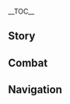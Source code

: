 {{CharacterTabs}}
{{LanguageTabs}}
{{Stub|1={{Meta/VO|tl=1|rm=1|Korean}}}}
__TOC__
==Story==
{{VO/Story
|character           = {{ROOTPAGENAME}}
|language            = ko
|name                = 호두

|vo_01_01_title      = 첫 만남…
|vo_01_01_subtitle   = Hello
|vo_01_01_file       = VO_{language}{character} Hello.ogg
|vo_01_01_tx         = 안녕, 이 당주님한텐 무슨 볼일이야? 응? 몰랐어? 왕생당의 77대 당주가 바로 나 호두라고! 하지만 혈색도 좋고 건강한 걸 보니 왕생당 일로 온 건 아닌가 보네, 그렇지?
|vo_01_01_rm         = 
|vo_01_01_tl         = 

|vo_02_01_title      = 잡담・왕생당
|vo_02_01_subtitle   = Chat: Wangsheng Funeral Parlor
|vo_02_01_file       = VO_{language}{character} Chat - Wangsheng Funeral Parlor.ogg
|vo_02_01_tx         = 차나 한잔 하러 갈래? 헤헤~
|vo_02_01_rm         = 
|vo_02_01_tl         = 
|vo_02_02_title      = 잡담・고객
|vo_02_02_subtitle   = Chat: Customers
|vo_02_02_file       = VO_{language}{character} Chat - Customers.ogg
|vo_02_02_tx         = 손님 하나, 손님 둘, 손님 셋…
|vo_02_02_rm         = 
|vo_02_02_tl         = 
|vo_02_03_title      = 잡담・게으름
|vo_02_03_subtitle   = Chat: Taking a Break
|vo_02_03_file       = VO_{language}{character} Chat - Taking a Break.ogg
|vo_02_03_tx         = 해가 뜨면 볕을 쬐고, 달이 뜨면 달을 쬐고~
|vo_02_03_rm         = 
|vo_02_03_tl         = 

<!-- Weather -->
|vo_03_01_title      = 비가 올 때…
|vo_03_01_subtitle   = When It Rains
|vo_03_01_file       = VO_{language}{character} When It Rains.ogg
|vo_03_01_tx         = 에휴… 귀찮아라~
|vo_03_01_rm         = 
|vo_03_01_tl         = 
|vo_03_02_title      = 번개가 칠 때…
|vo_03_02_subtitle   = When Thunder Strikes
|vo_03_02_file       = VO_{language}{character} When Thunder Strikes.ogg
|vo_03_02_tx         = 천둥이 쳤어, 일어나!
|vo_03_02_rm         = 
|vo_03_02_tl         = 
|vo_03_03_title      = 눈이 올 때…
|vo_03_03_subtitle   = When It Snows
|vo_03_03_file       = VO_{language}{character} When It Snows.ogg
|vo_03_03_tx         = 와아~ 눈이다!
|vo_03_03_rm         = 
|vo_03_03_tl         = 
|vo_03_04_title      = 바람이 불 때…
|vo_03_04_subtitle   = When It's Windy
|vo_03_04_file       = VO_{language}{character} When It's Windy.ogg
|vo_03_04_tx         = 휴~ 산뜻해
|vo_03_04_rm         = 
|vo_03_04_tl         = 
|vo_03_05_title      = 강풍이 불 때…
|vo_03_05_subtitle   = When the Wind Is Blowing
|vo_03_05_file       = VO_{language}{character} When the Wind Is Blowing.ogg
|vo_03_05_tx         = 어?, 모자가 날아가겠어
|vo_03_05_rm         = 
|vo_03_05_tl         = 

|vo_04_01_title      = 아침 인사…
|vo_04_01_subtitle   = Good Morning
|vo_04_01_file       = VO_{language}{character} Good Morning.ogg
|vo_04_01_tx         = 일찍 자고 일찍 일어나야 몸에 좋아~
|vo_04_01_rm         = 
|vo_04_01_tl         = 
|vo_04_02_title      = 점심 인사…
|vo_04_02_subtitle   = Good Afternoon
|vo_04_02_file       = VO_{language}{character} Good Afternoon.ogg
|vo_04_02_tx         = 여어! 안녕, 점심은 먹었어?
|vo_04_02_rm         = 
|vo_04_02_tl         = 
|vo_04_03_title      = 저녁 인사…
|vo_04_03_subtitle   = Good Evening
|vo_04_03_file       = VO_{language}{character} Good Evening.ogg
|vo_04_03_tx         = 히히, 달이 떴어~ 우리도 나가자!
|vo_04_03_rm         = 
|vo_04_03_tl         = 
|vo_04_04_title      = 굿나잇…
|vo_04_04_subtitle   = Good Night
|vo_04_04_file       = VO_{language}{character} Good Night.ogg
|vo_04_04_tx         = 어, 졸려? 그럼 편히 쉬어. 난 혼자 돌아다녀 볼게
|vo_04_04_rm         = 
|vo_04_04_tl         = 

|vo_05_01_title      = {name} 자신에 대해・이름
|vo_05_01_subtitle   = About {character}: Name
|vo_05_01_file       = VO_{language}{character} About {character} - Name.ogg
|vo_05_01_tx         = 호두의 '호'는 호의호식의 '호', '두'는 두루치기의 '두'! …안, 안 웃겨?
|vo_05_01_rm         = 
|vo_05_01_tl         = 
|vo_05_02_title      = {name} 자신에 대해・장기
|vo_05_02_subtitle   = About {character}: Favorite Tricks
|vo_05_02_file       = VO_{language}{character} About {character} - Favorite Tricks.ogg
|vo_05_02_tx         = 재밌는 거 보여줄게. 잘 봐…. 불! 그다음엔… 얍! 불나비! 호잇! 날아라&mdash;&mdash;
|vo_05_02_rm         = 
|vo_05_02_tl         = 

|vo_06_01_title      = 우리에 대해・호기심
|vo_06_01_subtitle   = About Us: Curiosity
|vo_06_01_file       = VO_{language}{character} About Us - Curiosity.ogg
|vo_06_01_tx         = 넌 이곳저곳 여행했으니 분명 아는 것도 많겠지? 시간 나면 나한테도 들려줘
|vo_06_01_rm         = 
|vo_06_01_tl         = 
|vo_06_02_title      = 우리에 대해・밤
|vo_06_02_subtitle   = About Us: Night
|vo_06_02_file       = VO_{language}{character} About Us - Night.ogg
|vo_06_02_tx         = 낮엔 마음껏 돌아다녀도 되지만, 밤엔 조심해. 내가 없을 땐 특히 더
|vo_06_02_rm         = 
|vo_06_02_tl         = 
|vo_06_03_title      = 우리에 대해・조수
|vo_06_03_subtitle   = About Us: Helper
|vo_06_03_file       = VO_{language}{character} About Us - Helper.ogg
|vo_06_03_tx         = 혹시… 도움이 필요해…? 내가 있잖아! 네가 도와달라고 하면 언제든 최선을 다할게
|vo_06_03_rm         = 
|vo_06_03_tl         = 
|vo_06_04_title      = 우리에 대해・전투
|vo_06_04_subtitle   = About Us: Battle
|vo_06_04_file       = VO_{language}{character} About Us - Battle.ogg
|vo_06_04_tx         = 싸우는 건 귀찮아. 나한테 전투는 목적이 아니라 수단이야. 전투라는 수단을 통해 포기할 수 없는 것들을 지키는 거지. 이런 점에서 우린 닮은 것 같아
|vo_06_04_rm         = 
|vo_06_04_tl         = 

|vo_07_01_title      = 「신의 눈」에 대해...
|vo_07_01_subtitle   = About the [[Vision]]
|vo_07_01_file       = VO_{language}{character} About the Vision.ogg
|vo_07_01_tx         = 「신의 눈」… 「신의 눈」? 음, 그건 그냥 운명에 맡기면 돼
|vo_07_01_rm         = 
|vo_07_01_tl         = 
|vo_07_02_title      = 하고 싶은 이야기...
|vo_07_02_subtitle   = Something to Share
|vo_07_02_file       = VO_{language}{character} Something to Share.ogg
|vo_07_02_tx         = 부탁을 받았으면 성의를 다 해야 하지. 우리 왕생당은 특별히 두 배의 책임을 짊어져. 이승과 저승 사람 모두를 만족시켜야 하거든
|vo_07_02_rm         = 
|vo_07_02_tl         = 
|vo_07_03_title      = 흥미있는 일...
|vo_07_03_subtitle   = Interesting Things
|vo_07_03_file       = VO_{language}{character} Interesting Things.ogg
|vo_07_03_tx         = 어떤 화초는 음기 넘치고 달빛이 비치는 곳에서만 자라. 본 적 있어? 없다구? 그럼 다음에 한번 보여줄게
|vo_07_03_rm         = 
|vo_07_03_tl         = 

|vo_08_01_title      = 종려에 대해…
|vo_08_01_subtitle   = About [[Zhongli]]
|vo_08_01_file       = VO_{language}{character} About Zhongli.ogg
|vo_08_01_tx         = 종려 씨는 생긴 건 젊은데 성격은 아재 같다니까. 아는 것도 많으면서 관심 있는 건 없나 봐…. 설마… 히히
뭐, 알아서 하겠지!
|vo_08_01_rm         = 
|vo_08_01_tl         = 

|vo_08_02_title      = 치치에 대해…
|vo_08_02_subtitle   = About [[Qiqi]]
|vo_08_02_file       = VO_{language}{character} About Qiqi.ogg
|vo_08_02_tx         = 혹시 치치 못 봤니? 빨리 어디 있는지 말해줘. 치치를 숨겨야 한단 말이야. 흐흐!
|vo_08_02_rm         = 
|vo_08_02_tl         = 

|vo_08_03_title      = 백출에 대해…
|vo_08_03_subtitle   = About [[Baizhu]]
|vo_08_03_file       = VO_{language}{character} About Baizhu.ogg
|vo_08_03_tx         = 백출? 흥, 귀찮은 사람이야
|vo_08_03_rm         = 
|vo_08_03_tl         = 

|vo_08_04_title      = 응광에 대해…
|vo_08_04_subtitle   = About [[Ningguang]]
|vo_08_04_file       = VO_{language}{character} About Ningguang.ogg
|vo_08_04_tx         = 천권 응광은 최고의 갑부야. 아름답고 매력적인 데다가, 똑똑하고 수완도 좋다니까!
|vo_08_04_rm         = 
|vo_08_04_tl         = 

|vo_08_05_title      = 북두에 대해…
|vo_08_05_subtitle   = About [[Beidou]]
|vo_08_05_file       = VO_{language}{character} About Beidou.ogg
|vo_08_05_tx         = 북두 언니는 리월의 유명 인사야. 언니는 날 모르지만 난 언니를 잘 안다고. 아~ 북두 언니랑 친구하고 싶다
|vo_08_05_rm         = 
|vo_08_05_tl         = 

|vo_08_06_title      = 행추에 대해…
|vo_08_06_subtitle   = About [[Xingqiu]]
|vo_08_06_file       = VO_{language}{character} About Xingqiu.ogg
|vo_08_06_tx         = 행추 도령이 책을 쓰고 있다던데? 이야기책인가? 아니면 괴담? 내 시시콜콜한 경험담을 다 들려주고 싶네. 그걸 책으로 엮으면 재밌을 텐데
|vo_08_06_rm         = 
|vo_08_06_tl         = 

|vo_08_07_title      = 중운에 대해…
|vo_08_07_subtitle   = About [[Chongyun]]
|vo_08_07_file       = VO_{language}{character} About Chongyun.ogg
|vo_08_07_tx         = 순수한 양의 체질로 음과 양이 하나가 되다니?음… 세상에 진짜 이런 체질이 있을 줄이야
|vo_08_07_rm         = 
|vo_08_07_tl         = 

|vo_08_08_title      = 소에 대해…
|vo_08_08_subtitle   = About [[Xiao]]
|vo_08_08_file       = VO_{language}{character} About Xiao.ogg
|vo_08_08_tx         = 선인의 일을 내가 어떻게 알겠어? 어머머, 천기누설은 금물이라구! 나한테 묻지 마!
|vo_08_08_rm         = 
|vo_08_08_tl         = 

|vo_08_09_title      = 각청에 대해…
|vo_08_09_subtitle   = About [[Keqing]]
|vo_08_09_file       = VO_{language}{character} About Keqing.ogg
|vo_08_09_tx         = 「옥형」각청… 친해지기 힘든 사람이야. 헤헤, 그 진지한 모습은 진짜 놀리고 싶다니까~ 설마 검으로 내 머릴 내려치진 않겠지? …그치?
|vo_08_09_rm         = 
|vo_08_09_tl         = 

|vo_08_10_title      = 향릉에 대해…
|vo_08_10_subtitle   = About [[Xiangling]]
|vo_08_10_file       = VO_{language}{character} About Xiangling.ogg
|vo_08_10_tx         = 향릉은 정말 재밌어! 살짝 건드리기만 해도 깜짝깜짝 놀란다니까! 이쪽 사람들은 향릉 같은 애를 제일 좋아해~ 그래도 수위 조절은 필수야. 안 그럼 누룽지한테 혼나거든
|vo_08_10_rm         = 
|vo_08_10_tl         = 

|vo_08_11_title      = 운근에 대해…
|vo_08_11_subtitle   = About [[Yun Jin]]
|vo_08_11_file       = VO_{language}{character} About Yun Jin.ogg
|vo_08_11_friendship = 4
|vo_08_11_tx         = 운근은 정식적인 자리에서 되게 우아한데, 사적인 자리에선 정말 쉽게 친해질 수 있어! 전에 그녀와 내기를 했는데, 진 사람이 자기만의 창법으로 상대방이 적은 가사를 부르는 거였어. 후후, 연극 톤의 츄츄가는 꼭 한번 들어봐야 한다니까!
|vo_08_11_rm         = 
|vo_08_11_tl         = 

|vo_08_12_title      = 신학에 대해…
|vo_08_12_subtitle   = About [[Shenhe]]
|vo_08_12_file       = VO_{language}{character} About Shenhe.ogg
|vo_08_12_friendship = 4
|vo_08_12_tx         = 그녀는 참 재밌는 사람이야, 다른 사람들과는 다르지. 있지, 내가 지금부터 매일 선인초와 산 이슬을 먹고 마시면, 그녀처럼 속세에 물들지 않을 듯한 사람이 될 수 있을까? 헤헤…
|vo_08_12_rm         = 
|vo_08_12_tl         = 

|vo_09_01_title      = {name} 대해 알기・첫 번째
|vo_09_01_subtitle   = More About {character}: I
|vo_09_01_file       = VO_{language}{character} More About {character} - 01.ogg
|vo_09_01_tx         = 첫째 츄츄는 아프고, 둘째 츄츄는 병을 봐주네, 셋째 츄츄는 약초를 캐고, 넷째 츄츄는 달이네, 다섯째 츄츄는 죽고, 여섯째 츄츄는 들어 올렸네~
…헤헤
|vo_09_01_rm         = 
|vo_09_01_tl         = 
|vo_09_02_title      = {name} 대해 알기・두 번째
|vo_09_02_subtitle   = More About {character}: II
|vo_09_02_file       = VO_{language}{character} More About {character} - 02.ogg
|vo_09_02_tx         = 골목에 숨어있는 어둠의 시인, 그게 바로 나야!
|vo_09_02_rm         = 
|vo_09_02_tl         = 
|vo_09_03_title      = {name} 대해 알기・세 번째
|vo_09_03_subtitle   = More About {character}: III
|vo_09_03_file       = VO_{language}{character} More About {character} - 03.ogg
|vo_09_03_tx         = 나한테 「왕생당」 일은 별로 어렵지도, 무섭지도 않아. 그냥 좀 번거로울 뿐이지. 근데 사람들은 밤에 우리가 일하는 것만 봐도 벌벌 떨어대니. 휴~ 그 사람들은 뭘 몰라!
|vo_09_03_rm         = 
|vo_09_03_tl         = 
|vo_09_04_title      = {name} 대해 알기・네 번째
|vo_09_04_subtitle   = More About {character}: IV
|vo_09_04_file       = VO_{language}{character} More About {character} - 04.ogg
|vo_09_04_tx         = 난 「왕생당」의 77대 당주고 우리 할아버지는 75대 당주셨어. 내 첫 업무는 바로 할아버지의 장례를 치르는 거였지. 하하, 의외지? 이 일을 한 지도 꽤 됐네…. 시간 참 빨라
|vo_09_04_rm         = 
|vo_09_04_tl         = 
|vo_09_05_title      = {name} 대해 알기・다섯 번째
|vo_09_05_subtitle   = More About {character}: V
|vo_09_05_file       = VO_{language}{character} More About {character} - 05.ogg
|vo_09_05_tx         = 음양은 질서 정연하고, 운명은 수시로 변하지. 죽음은 예측할 수 없지만, 나름의 규칙이 있어. 언제 어디서나, 어떤 이유에서든 인간은 「죽음」을 경시해선 안 된다는 거 잊지 마. 죽음을 이해하고 존중해야지만 삶의 가치를 깨달을 수 있어
|vo_09_05_rm         = 
|vo_09_05_tl         = 

|vo_10_01_title      = {name}의 취미...
|vo_10_01_subtitle   = {character}'s Hobbies
|vo_10_01_file       = VO_{language}{character} Hobbies.ogg
|vo_10_01_tx         = 맑은 하늘, 광활한 바다, 밝은 달이 떠 있는 이 경치엔 시 한 수 읊기 딱이지!
|vo_10_01_rm         = 
|vo_10_01_tl         = 
|vo_10_02_title      = {name}의 고민...
|vo_10_02_subtitle   = {character}'s Troubles
|vo_10_02_file       = VO_{language}{character} Troubles.ogg
|vo_10_02_tx         = 휴, 뭐 재밌는 거 없나…. 빈둥대는 건 죽는 것보다 더 끔찍해
|vo_10_02_rm         = 
|vo_10_02_tl         = 
|vo_10_03_title      = 좋아하는 음식…
|vo_10_03_subtitle   = Favorite Food
|vo_10_03_file       = VO_{language}{character} Favorite Food.ogg
|vo_10_03_tx         = ♪라라라~ 생선전골이랑 새우만두지롱~
|vo_10_03_rm         = 
|vo_10_03_tl         = 
|vo_10_04_title      = 싫어하는 음식…
|vo_10_04_subtitle   = Least Favorite Food
|vo_10_04_file       = VO_{language}{character} Least Favorite Food.ogg
|vo_10_04_tx         = 청심 슬라임 응축액 볶음… 우웩… 향릉이 나한테 복수하는 건가…?
|vo_10_04_rm         = 
|vo_10_04_tl         = 

<!-- Receiving a Gift -->
|vo_11_01_title      = 선물 획득・첫 번째
|vo_11_01_subtitle   = Receiving a Gift: I
|vo_11_01_file       = VO_{language}{character} Receiving a Gift - 01.ogg
|vo_11_01_tx         = 좋아 좋아. 이 당주님이 이 요리를 위해 시를 한 수 지어주지——
|vo_11_01_rm         = 
|vo_11_01_tl         = 

|vo_11_02_title      = 선물 획득・두 번째
|vo_11_02_subtitle   = Receiving a Gift: II
|vo_11_02_file       = VO_{language}{character} Receiving a Gift - 02.ogg
|vo_11_02_tx         = 정말 내가 안 도와줘도 돼? 하나 만들면 하나를 더 준다고~"
|vo_11_02_rm         = 
|vo_11_02_tl         = 

|vo_11_03_title      = 선물 획득・세 번째
|vo_11_03_subtitle   = Receiving a Gift: III
|vo_11_03_file       = VO_{language}{character} Receiving a Gift - 03.ogg
|vo_11_03_tx         = 으익… 이게 뭐야?
|vo_11_03_rm         = 
|vo_11_03_tl         = 

|vo_12_01_title      = 생일…
|vo_12_01_subtitle   = Birthday
|vo_12_01_file       = VO_{language}{character} Birthday.ogg
|vo_12_01_tx         = 오늘 밤은 하늘에 별도 총총하고 달도 아름다운 게 좋은 날이 될 것 같아. 어디 보자… 음~ 알아, 네 생일이잖아! 이야, 정말 좋은 날이야~
|vo_12_01_rm         = 
|vo_12_01_tl         = 

|vo_13_01_title      = 돌파의 느낌・기
|vo_13_01_subtitle   = Feelings About Ascension: Intro
|vo_13_01_file       = VO_{language}{character} Feelings About Ascension - 01.ogg
|vo_13_01_tx         = 어라? 어라라?
|vo_13_01_rm         = 
|vo_13_01_tl         = 
|vo_13_02_title      = 돌파의 느낌・승
|vo_13_02_subtitle   = Feelings About Ascension: Building Up
|vo_13_02_file       = VO_{language}{character} Feelings About Ascension - 02.ogg
|vo_13_02_tx         = 응응, 좋아~ 고마워!
|vo_13_02_rm         = 
|vo_13_02_tl         = 
|vo_13_03_title      = 돌파의 느낌・전
|vo_13_03_subtitle   = Feelings About Ascension: Climax
|vo_13_03_file       = VO_{language}{character} Feelings About Ascension - 03.ogg
|vo_13_03_tx         = 이럴 수가! 호두 지금 힘이 막 샘솟는 것 같아. 자신감이 넘쳐!
|vo_13_03_rm         = 
|vo_13_03_tl         = 
|vo_13_04_title      = 돌파의 느낌・결
|vo_13_04_subtitle   = Feelings About Ascension: Conclusion
|vo_13_04_file       = VO_{language}{character} Feelings About Ascension - 04.ogg
|vo_13_04_tx         = 힘이 최고치에 달하면 그때부턴 마음에 대한 시련이 시작되지. 네 덕분에 여기까지 올 수 있었어. 여기선 마음과 영혼이 구름이 돼서… 삶과 죽음, 그리고 천지 만물이 전부 우리 손에 있는 것만 같아
|vo_13_04_rm         = 
|vo_13_04_tl         = 
}}

==Combat==
{{Combat VO
|character           = {{ROOTPAGENAME}}
|language            = ko

|skill_1_tx          = 헛!
|skill_1_tl          = 
|skill_1_rm          = 
|skill_2_tx          = 일어나!
|skill_2_tl          = 
|skill_2_rm          = 
|skill_3_tx          = 흩어져!
|skill_3_tl          = 
|skill_3_rm          = 

|burst_1_tx          = 배도 채웠으니 편히 가렴!
|burst_1_tl          = 
|burst_1_rm          = 
|burst_2_tx          = 잘 가!
|burst_2_tl          = 
|burst_2_rm          = 
|burst_3_tx          = 접화요원!
|burst_3_tl          = 
|burst_3_rm          = 

|sprint-s_1_tx       = 훗——!
|sprint-s_1_tl       = 
|sprint-s_1_rm       = 
|sprint-s_2_tx       = 가자~
|sprint-s_2_tl       = 
|sprint-s_2_rm       = 
|sprint-s_3_tx       = 야호~
|sprint-s_3_tl       = 
|sprint-s_3_rm       = 


|glider_1_tx         = 바람 타고 슝~
|glider_1_tl         = 
|glider_1_rm         = 
|glider_2_file       = Deploying Wind Glider 02,Deploying Wind Glider 03

|chest_1_tx          =   럭키!
|chest_1_tl          = 
|chest_1_rm          = 
|chest_2_tx          =   "자자, 뭐가 있는지 한번 볼까
|chest_2_tl          = 
|chest_2_rm          = 
|chest_3_tx          =   땅에 묻으면 보물상자가 더 많이 자라날 거야!
|chest_3_tl          = 
|chest_3_rm          = 

|low-hp_1_tx         = 에구에구!
|low-hp_1_tl         = 
|low-hp_1_rm         = 
|low-hp_2_tx         = 이익&mdash;!
|low-hp_2_tl         = 
|low-hp_2_rm         = 
|low-hp_3_tx         = 안돼!
|low-hp_3_tl         = 
|low-hp_3_rm         = 


|fallen_1_tx         = 내 차롄가…
|fallen_1_tl         = 
|fallen_1_rm         = 
|fallen_2_tx         = 복수… 할 거야…
|fallen_2_tl         = 
|fallen_2_rm         = 
|fallen_3_tx         = 으악&mdash;
|fallen_3_tl         = 
|fallen_3_rm         = 

|hit-l_1_file        = Light Hit Taken 01,Light Hit Taken 02,Light Hit Taken 03,Light Hit Taken 04,Light Hit Taken 05,Light Hit Taken 06

|hit-h_1_file        = Heavy Hit Taken 02
|hit-h_1_tx          = 뭐야!
|hit-h_1_tl          = 
|hit-h_1_rm          = 
|hit-h_2_file        = Heavy Hit Taken 01,Heavy Hit Taken 03,Heavy Hit Taken 04,Heavy Hit Taken 05,Heavy Hit Taken 06

|join_1_tx           = 응? 내가 나설 차롄가?
|join_1_tl           = 
|join_1_rm           = 
|join_2_tx           = 너 안목 좋은 걸!?
|join_2_tl           = 
|join_2_rm           = 
|join_3_tx           = 전부 한 번에 보내줄게
|join_3_tl           = 
|join_3_rm           = 

|idle_1_actual_tx    = {{tx}}
|idle_1_actual_tl    = 
|idle_1_actual_rm    = 
|idle_2_actual_tx    = {{tx}}
|idle_2_actual_tl    = 
|idle_2_actual_rm    = 

|atk-l_1_file        = Light Attack 01,Light Attack 02,Light Attack 03,Light Attack 04,Light Attack 05,Light Attack 06,Light Attack 07

|atk-m_1_file        = Mid Attack 01,Mid Attack 02,Mid Attack 03

|atk-h_1_file        = Heavy Attack 01,Heavy Attack 02,Heavy Attack 03

|climb_1_file        = Climbing 01,Climbing 02,Climbing 03,Climbing 04,Climbing 05

|climb-b_1_file      = Climbing Breath 01,Climbing Breath 02,Climbing Breath 03

|jump_1_file         = Jumping 01,Jumping 02,Jumping 03,Jumping 04,Jumping 05
}}
<!--
Copy paste the following line in any section that does not have any voice files, change the X for the section's title:
'''{{ROOTPAGENAME}} does not feature any XXXXXXXX Voice-Overs'''
-->

==Navigation==
{{Character Navbox|link type=vo-ko}}